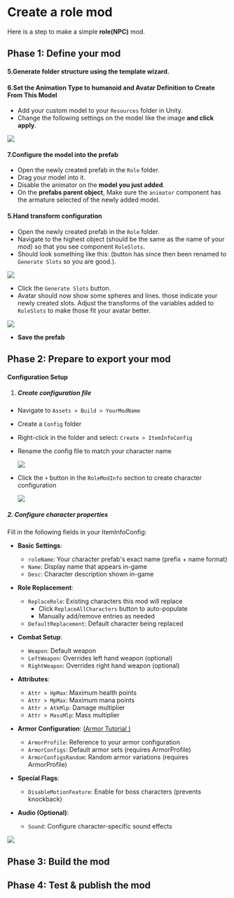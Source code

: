 
# Create a role mod

Here is a step to make a simple **role(NPC)** mod.

## Phase 1: Define your mod

<ModTutorialFragmentStepOpenUnity />

#### 5.Generate folder structure using the template wizard.

<ModTutorialFragmentStepTemplateWizard modType="Role" />

#### 6.Set the Animation Type to humanoid and Avatar Definition to Create From This Model

* Add your custom model to your `Resources` folder in Unity.
* Change the following settings on the model like the image **and click apply**.

![](4.create-a-role-mod/model.png)

#### 7.Configure the model into the prefab

* Open the newly created prefab in the `Role` folder.
* Drag your model into it.
* Disable the animator on the **model you just added**.
* On the **prefabs parent object**, Make sure the `animator` component has the armature selected of the newly added model.

#### 5.Hand transform configuration

* Open the newly created prefab in the `Role` folder.
* Navigate to the highest object (should be the same as the name of your mod) so that you see component `RoleSlots`.
* Should look something like this: (button has since then been renamed to `Generate Slots` so you are good.).

![](4.create-a-role-mod/role-slots.png)

* Click the `Generate Slots` button.
* Avatar should now show some spheres and lines. those indicate your newly created slots. Adjust the transforms of the variables added to `RoleSlots` to make those fit your avatar better.

![](4.create-a-role-mod/generated-slots.png)

* **Save the prefab**

## Phase 2: Prepare to export your mod

#### Configuration Setup

1. ##### Create configuration file

* Navigate to `Assets > Build > YourModName ` 

* Create a `Config` folder

* Right-click in the folder and select: `Create > ItemInfoConfig`

* Rename the config file to match your character name

  ![](4.create-a-role-mod/create-itemInfoConfig.png)

* Click the `+` button in the `RoleModInfo` section to create character configuration

  ![](4.create-a-role-mod/add-role-mod-info.png)

##### 2. Configure character properties
Fill in the following fields in your ItemInfoConfig:

- **Basic Settings**:
  - `roleName`: Your character prefab's exact name (prefix + name format)
  - `Name`: Display name that appears in-game
  - `Desc`: Character description shown in-game

- **Role Replacement**:
  - `ReplaceRole`: Existing characters this mod will replace
    - Click `ReplaceAllCharacters` button to auto-populate
    - Manually add/remove entries as needed
  - `DefaultReplacement`: Default character being replaced

- **Combat Setup**:
  - `Weapon`: Default weapon
  - `LeftWeapon`: Overrides left hand weapon (optional)
  - `RightWeapon`: Overrides right hand weapon (optional)

- **Attributes**:
  - `Attr > HpMax`: Maximum health points
  - `Attr > MpMax`: Maximum mana points
  - `Attr > AtkMlp`: Damage multiplier
  - `Attr > MassMlp`: Mass multiplier

- **Armor Configuration**: [(Armor Tutorial )](/community-docs/docs/support-mod-types/Role/Tutorials/create-an-armor-mod)
  - `ArmorProfile`: Reference to your armor configuration
  - `ArmorConfigs`: Default armor sets (requires ArmorProfile)
  - `ArmorConfigsRandom`: Random armor variations (requires ArmorProfile)

- **Special Flags**:
  - `DisableMotionFeature`: Enable for boss characters (prevents knockback)

- **Audio (Optional)**:
  - `Sound`: Configure character-specific sound effects

![](4.create-a-role-mod/replace-all-characters.png)

<ModTutorialFragmentStepCreateIcon modType="Role" />

## Phase 3: Build the mod

<ModTutorialFragmentPhaseBuild />

## Phase 4: Test & publish the mod

<ModTutorialFragmentPhaseTest />